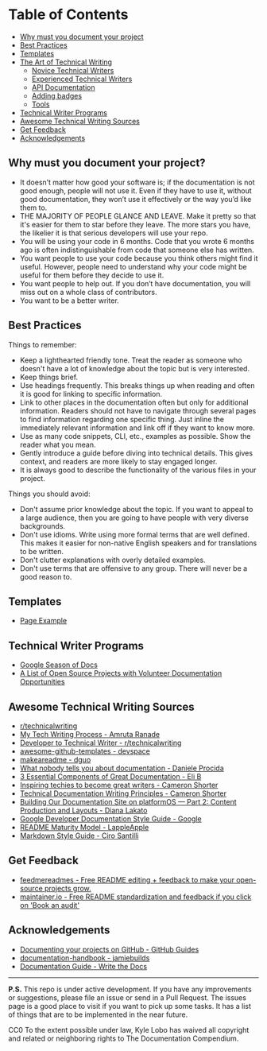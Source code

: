 # Table of Contents

- [Why must you document your project](#why-must-you-document-your-project)
- [Best Practices](#best-practices)
- [Templates](#templates)
- [The Art of Technical Writing](#the-art-of-technical-writing)
  - [Novice Technical Writers](#novice-technical-writers)
  - [Experienced Technical Writers](#experienced-technical-writers)
  - [API Documentation](#api-documentation)
  - [Adding badges](#adding-badges)
  - [Tools](#tools)
- [Technical Writer Programs](#technical-writer-programs)
- [Awesome Technical Writing Sources](#awesome-technical-writing-sources)
- [Get Feedback](#get-feedback)
- [Acknowledgements](#acknowledgements)

## Why must you document your project?

- It doesn’t matter how good your software is; if the documentation is not good enough, people will not use it. Even if they have to use it, without good documentation, they won’t use it effectively or the way you’d like them to.
- THE MAJORITY OF PEOPLE GLANCE AND LEAVE. Make it pretty so that it's easier for them to star before they leave. The more stars you have, the likelier it is that serious developers will use your repo.
- You will be using your code in 6 months. Code that you wrote 6 months ago is often indistinguishable from code that someone else has written.
- You want people to use your code because you think others might find it useful. However, people need to understand why your code might be useful for them before they decide to use it.
- You want people to help out. If you don’t have documentation, you will miss out on a whole class of contributors.
- You want to be a better writer.

## Best Practices

Things to remember:

- Keep a lighthearted friendly tone. Treat the reader as someone who doesn't have a lot of knowledge about the topic but is very interested.
- Keep things brief.
- Use headings frequently. This breaks things up when reading and often it is good for linking to specific information.
- Link to other places in the documentation often but only for additional information. Readers should not have to navigate through several pages to find information regarding one specific thing. Just inline the immediately relevant information and link off if they want to know more.
- Use as many code snippets, CLI, etc., examples as possible. Show the reader what you mean.
- Gently introduce a guide before diving into technical details. This gives context, and readers are more likely to stay engaged longer.
- It is always good to describe the functionality of the various files in your project.

Things you should avoid:

- Don't assume prior knowledge about the topic. If you want to appeal to a large audience, then you are going to have people with very diverse backgrounds.
- Don't use idioms. Write using more formal terms that are well defined. This makes it easier for non-native English speakers and for translations to be written.
- Don't clutter explanations with overly detailed examples.
- Don't use terms that are offensive to any group. There will never be a good reason to.

## Templates

- [Page Example](../Page_Example.mdx)

## Technical Writer Programs

- [Google Season of Docs](https://developers.google.com/season-of-docs)
- [A List of Open Source Projects with Volunteer Documentation Opportunities](https://opensource.com/article/20/8/open-source-projects-volunteer)

## Awesome Technical Writing Sources

- [r/technicalwriting](https://www.reddit.com/r/technicalwriting/)
- [My Tech Writing Process - Amruta Ranade](https://amurta.com/blog/tech-writing-process)
- [Developer to Technical Writer - r/technicalwriting](https://www.reddit.com/r/technicalwriting/comments/abcxyz/developer_to_technical_writer/)
- [awesome-github-templates - devspace](https://github.com/devspace/awesome-github-templates)
- [makeareadme - dguo](https://github.com/dguo/makeareadme)
- [What nobody tells you about documentation - Daniele Procida](https://www.oreilly.com/library/view/what-nobody/9781492059275/)
- [3 Essential Components of Great Documentation - Eli B](https://www.elib.org/3-essential-components-of-great-documentation/)
- [Inspiring techies to become great writers - Cameron Shorter](https://cameron.shorter.org/blog/inspiring-techies/)
- [Technical Documentation Writing Principles - Cameron Shorter](https://cameron.shorter.org/blog/technical-documentation-principles/)
- [Building Our Documentation Site on platformOS — Part 2: Content Production and Layouts - Diana Lakato](https://platformos.com/blog/documentation-site-content-production/)
- [Google Developer Documentation Style Guide - Google](https://developers.google.com/style/)
- [README Maturity Model - LappleApple](https://github.com/LappleApple/readme-maturity-model)
- [Markdown Style Guide - Ciro Santilli](https://github.com/cirosantilli/markdown-style-guide)

## Get Feedback

- [feedmereadmes - Free README editing + feedback to make your open-source projects grow.](https://feedmereadmes.com)
- [maintainer.io - Free README standardization and feedback if you click on 'Book an audit'](https://maintainer.io)

## Acknowledgements

- [Documenting your projects on GitHub - GitHub Guides](https://guides.github.com/features/wikis/)
- [documentation-handbook - jamiebuilds](https://jamiebuilds.github.io/documentation-handbook/)
- [Documentation Guide - Write the Docs](https://www.writethedocs.org/guide/)

---

**P.S.** This repo is under active development. If you have any improvements or suggestions, please file an issue or send in a Pull Request. The issues page is a good place to visit if you want to pick up some tasks. It has a list of things that are to be implemented in the near future.

CC0 To the extent possible under law, Kyle Lobo has waived all copyright and related or neighboring rights to The Documentation Compendium.
